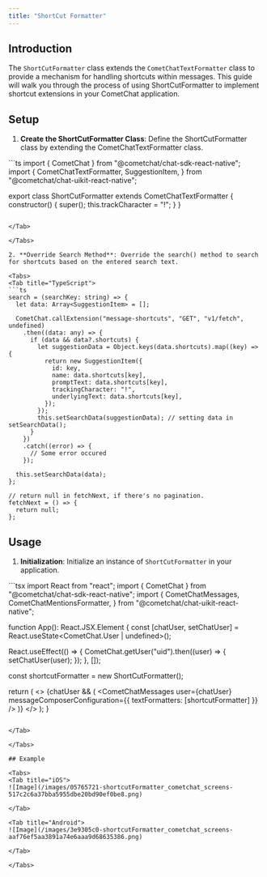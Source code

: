 ```yaml
---
title: "ShortCut Formatter"
---
```


## Introduction

The `ShortCutFormatter` class extends the `CometChatTextFormatter` class to provide a mechanism for handling shortcuts within messages. This guide will walk you through the process of using ShortCutFormatter to implement shortcut extensions in your CometChat application.

## Setup

1. **Create the ShortCutFormatter Class**: Define the ShortCutFormatter class by extending the CometChatTextFormatter class.

<Tabs>
<Tab title="TypeScript">
```ts
import { CometChat } from "@cometchat/chat-sdk-react-native";
import {
  CometChatTextFormatter,
  SuggestionItem,
} from "@cometchat/chat-uikit-react-native";

export class ShortCutFormatter extends CometChatTextFormatter {
  constructor() {
    super();
    this.trackCharacter = "!";
  }
}
```

</Tab>

</Tabs>

2. **Override Search Method**: Override the search() method to search for shortcuts based on the entered search text.

<Tabs>
<Tab title="TypeScript">
```ts
search = (searchKey: string) => {
  let data: Array<SuggestionItem> = [];

  CometChat.callExtension("message-shortcuts", "GET", "v1/fetch", undefined)
    .then((data: any) => {
      if (data && data?.shortcuts) {
        let suggestionData = Object.keys(data.shortcuts).map((key) => {
          return new SuggestionItem({
            id: key,
            name: data.shortcuts[key],
            promptText: data.shortcuts[key],
            trackingCharacter: "!",
            underlyingText: data.shortcuts[key],
          });
        });
        this.setSearchData(suggestionData); // setting data in setSearchData();
      }
    })
    .catch((error) => {
      // Some error occured
    });

  this.setSearchData(data);
};

// return null in fetchNext, if there's no pagination.
fetchNext = () => {
  return null;
};
```

</Tab>

</Tabs>

## Usage

1. **Initialization**: Initialize an instance of `ShortCutFormatter` in your application.

<Tabs>
<Tab title="App.tsx">
```tsx
import React from "react";
import { CometChat } from "@cometchat/chat-sdk-react-native";
import {
  CometChatMessages,
  CometChatMentionsFormatter,
} from "@cometchat/chat-uikit-react-native";

function App(): React.JSX.Element {
  const [chatUser, setChatUser] = React.useState<CometChat.User | undefined>();

  React.useEffect(() => {
    CometChat.getUser("uid").then((user) => {
      setChatUser(user);
    });
  }, []);

  const shortcutFormatter = new ShortCutFormatter();

  return (
    <>
      {chatUser && (
        <CometChatMessages
          user={chatUser}
          messageComposerConfiguration={{ textFormatters: [shortcutFormatter] }}
        />
      )}
    </>
  );
}
```

</Tab>

</Tabs>

## Example

<Tabs>
<Tab title="iOS">
![Image](/images/05765721-shortcutFormatter_cometchat_screens-517c2c6a37bba5955dbe20bd90ef0be8.png)

</Tab>

<Tab title="Android">
![Image](/images/3e9305c0-shortcutFormatter_cometchat_screens-aaf76ef5aa3891a74e6aaa9d68635386.png)

</Tab>

</Tabs>
